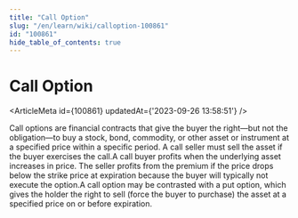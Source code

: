 ```yaml
---
title: "Call Option"
slug: "/en/learn/wiki/calloption-100861"
id: "100861"
hide_table_of_contents: true
---
```



# Call Option

<ArticleMeta id={100861} updatedAt={'2023-09-26 13:58:51'} />
<div className='border-solid border-b border-t-0 my-4 border-[var(--ifm-color-gray-300)]' />

Call options are financial contracts that give the buyer the right—but not the obligation—to buy a stock, bond, commodity, or other asset or instrument at a specified price within a specific period. A call seller must sell the asset if the buyer exercises the call.A call buyer profits when the underlying asset increases in price. The seller profits from the premium if the price drops below the strike price at expiration because the buyer will typically not execute the option.A call option may be contrasted with a put option, which gives the holder the right to sell (force the buyer to purchase) the asset at a specified price on or before expiration.
